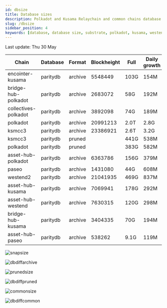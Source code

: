 ```yaml
---
id: dbsize
title: Database sizes
description: Polkadot and Kusama Relaychain and common chains database sizes
slug: /dbsize
sidebar_position: 4
keywords: [database, database size, substrate, polkadot, kusama, westend]
---
```



Last update: Thu 30 May

| Chain    | Database   | Format | Blockheight | Full         | Daily growth |
| ------------------------| ----------- | -------- | ------- | ---------- | ----- | 
| encointer-kusama | paritydb | archive | 5548449 | 103G | 154M |
| bridge-hub-polkadot | paritydb | archive | 2683072 | 58G | 192M |
| collectives-polkadot | paritydb | archive | 3892098 | 74G | 189M |
| polkadot | paritydb | archive | 20991213 | 2.0T | 2.8G |
| ksmcc3 | paritydb | archive | 23386921 | 2.6T | 3.2G |
| ksmcc3 | paritydb | pruned |  | 441G | 538M |
| polkadot | paritydb | pruned |  | 383G | 582M |
| asset-hub-polkadot | paritydb | archive | 6363786 | 156G | 379M |
| paseo | paritydb | archive | 1431080 | 44G | 608M |
| westend2 | paritydb | archive | 21041935 | 469G | 837M |
| asset-hub-kusama | paritydb | archive | 7069941 | 178G | 292M |
| asset-hub-westend | paritydb | archive | 7630315 | 120G | 298M |
| bridge-hub-kusama | paritydb | archive | 3404335 | 70G | 194M |
| asset-hub-paseo | paritydb | archive | 538262 | 9.1G | 119M |

![snapsize](/img/archivesize.png)

![dbdiffarchive](/img/dbdiffrelay.png)

![prunedsize](/img/prunedsize.png)

![dbdiffpruned](/img/dbdiffpruned.png)

![commonsize](/img/commonsize.png)

![dbdiffcommon](/img/dbdiffcommon.png)
